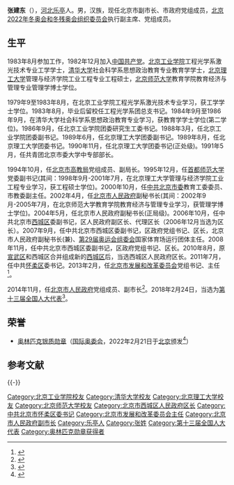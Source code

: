 '''张建东'''（{{bd|1962年|7月||catIdx=Z张}}），[[河北|河北]][[乐亭|乐亭]]人。男，汉族，现任北京市副市长、市政府党组成员，[[北京2022年冬奥会和冬残奥会组织委员会|北京2022年冬奥会和冬残奥会组织委员会]]执行副主席、党组成员。

==生平==
1983年8月参加工作，1982年12月加入[[中国共产党|中国共产党]]。[[北京工业学院|北京工业学院]]工程光学系激光技术专业工学学士，[[清华大学|清华大学]]社会科学系思想政治教育专业教育学学士，[[北京理工大学|北京理工大学]]管理与经济学院工业工程专业工程硕士，[[北京师范大学|北京师范大学]]教育学院教育经济与管理专业管理学博士学位。

1979年9至1983年8月，在北京工业学院工程光学系激光技术专业学习，获工学学士学位。1983年8月，毕业后留校任工程光学系团总支书记。1984年9月至1986年9月，在清华大学社会科学系思想政治教育专业学习，获教育学学士学位(第二学位)。1986年9月，任北京工业学院团委研究生工委书记。1988年3月，任北京工业学院团委副书记。1989年6月，任北京理工大学团委副书记。1989年8月，任北京理工大学团委书记。1990年11月，任北京理工大学团委书记(正处级)。1991年5月，任共青团北京市委大学中专部部长。

1994年10月，任[[北京市高教局|北京市高教局]]党组成员、副局长。1995年12月，任[[首都师范大学|首都师范大学]]党委副书记(其间：1998年9月-2001年7月，在北京理工大学管理与经济学院工业工程专业学习，获工程硕士学位)。2000年10月，任[[中共北京市委|中共北京市委]]教育工委委员、市教委副主任。2002年4月，任[[北京市人民政府|北京市人民政府]]副秘书长(其间：2002年9月-2005年7月，在北京师范大学教育学院教育经济与管理专业学习，获管理学博士学位)。2004年5月，任北京市人民政府副秘书长(正局级)。2006年10月，任中共北京市[[西城区_(1958–2010)|西城区]]委副书记，区人民政府副区长、代理区长（2006年12月当选为区长）。2007年9月，任中共北京市西城区委副书记，区政府党组书记、区长，北京市人民政府副秘书长(兼)、[[第29届奥林匹克运动会组织委员会|第29届奥运会组委会]]国家体育场运行团体主任。2008年11月，任中共北京市西城区委副书记，区政府党组书记、区长。2010年8月，原[[宣武区|宣武区]]和西城区合并组成新的[[西城区|西城区]]后，当选西城区人民政府区长。2011年7月，任中共[[怀柔区|怀柔区]]委书记。2013年2月，任[[北京市发展和改革委员会|北京市发展和改革委员会]]党组书记、主任<ref>{{cite web|url=http://district.ce.cn/newarea/sddy/201411/28/t20141128_4005633.shtml|title=卢彦任北京市发改委主任 张建东不再担任|publisher=中国经济网|accessdate=2016-06-09|archive-date=2019-08-16|archive-url=https://web.archive.org/web/20190816103121/http://district.ce.cn/newarea/sddy/201411/28/t20141128_4005633.shtml|dead-url=no}}</ref>。

2014年11月，任[[北京市人民政府|北京市人民政府]]党组成员、副市长<ref>{{cite web|url=http://district.ce.cn/newarea/sddy/201411/02/t20141102_3827205.shtml|title=张建东任北京市政府党组成员、副市长|publisher=中国经济网|accessdate=2016-06-09|archive-date=2021-01-16|archive-url=https://web.archive.org/web/20210116044620/http://district.ce.cn/newarea/sddy/201411/02/t20141102_3827205.shtml|dead-url=no}}</ref>。2018年2月24日，当选为[[第十三届全国人大代表|第十三届全国人大代表]]<ref>{{Cite web|title=（受权发布）中华人民共和国第十三届全国人民代表大会代表名单-中新网|url=http://www.chinanews.com/gn/2018/02-25/8453959.shtml|accessdate=2021-02-13|work=中新网|archive-date=2018-02-27|archive-url=https://web.archive.org/web/20180227031724/http://www.chinanews.com/gn/2018/02-25/8453959.shtml|dead-url=no}}</ref>。

==荣誉==
* [[奥林匹克银质勋章|奥林匹克银质勋章]]（[[国际奥委会|国际奥委会]]，2022年2月21日于[[北京|北京]]颁发<ref>{{en}}{{cite web |title=IOC thanks Beijing 2022 for memorable Olympic Winter Games |url=https://olympics.com/ioc/news/ioc-thanks-beijing-2022-for-memorable-olympic-winter-games |website=International Olympic Committee |date=2022-02-21 |accessdate=2022-02-21 |archive-date=2022-03-08 |archive-url=https://web.archive.org/web/20220308105219/https://olympics.com/ioc/news/ioc-thanks-beijing-2022-for-memorable-olympic-winter-games |dead-url=no }}</ref>）

== 参考文献 ==
{{Reflist}}

{{-}}
{{start box}}
{{s-gov|prc}}
{{s-before|[[张工_(1961年)|张工]]}}
{{s-title|[[北京市发展和改革委员会|北京市发展和改革委员会]]主任|2013年2月—2014年11月}}
{{s-after|[[卢彦|卢彦]]}}
{{s-before|原宣武区和西城区合并组成新的西城区}}
{{s-title|[[北京市西城区人民政府|北京市西城区人民政府]]区长|2010年8月—2011年7月}}
{{s-after|[[王少峰_(1970年)|王少峰]]}}
{{s-before|[[林铎_(1956年)|林铎]]}}
{{s-title|[[北京市西城区人民政府|北京市西城区人民政府]]区长|2006年10月—2010年8月}}
{{s-after|原宣武区和西城区合并组成新的西城区}}
{{s-ppo|cpc}}
{{s-before|}}
{{s-title|[[中国共产党北京市怀柔区委员会|中国共产党北京市怀柔区委员会]]书记|2011年7月—2013年2月}}
{{s-after|[[齐静|齐静]]}}
{{end box}}
{{北京市领导人}}

{{DEFAULTSORT:Z}}
[[Category:北京工业学院校友|Category:北京工业学院校友]]
[[Category:清华大学校友|Category:清华大学校友]]
[[Category:北京理工大学校友|Category:北京理工大学校友]]
[[Category:北京师范大学校友|Category:北京师范大学校友]]
[[Category:北京市西城区人民政府区长|Category:北京市西城区人民政府区长]]
[[Category:中共北京市怀柔区委书记|Category:中共北京市怀柔区委书记]]
[[Category:北京市发展和改革委员会主任|Category:北京市发展和改革委员会主任]]
[[Category:北京市人民政府副市长|Category:北京市人民政府副市长]]
[[Category:乐亭人|Category:乐亭人]]
[[Category:张姓|Category:张姓]]
[[Category:第十三届全国人大代表|Category:第十三届全国人大代表]]
[[Category:奥林匹克勋章获得者|Category:奥林匹克勋章获得者]]